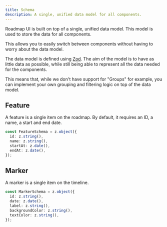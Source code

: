 ```yaml
---
title: Schema
description: A single, unified data model for all components.
---
```


Roadmap UI is built on top of a single, unified data model. This model is used to store the data for all components.

This allows you to easily switch between components without having to worry about the data model.

The data model is defined using [Zod](https://zod.dev/). The aim of the model is to have as little data as possible, while still being able to represent all the data needed for the components.

This means that, while we don't have support for "Groups" for example, you can implement your own grouping and filtering logic on top of the data model.

## Feature

A feature is a single item on the roadmap. By default, it requires an ID, a name, a start and end date.

```ts
const FeatureSchema = z.object({
  id: z.string(),
  name: z.string(),
  startAt: z.date(),
  endAt: z.date(),
});
```

## Marker

A marker is a single item on the timeline.

```ts
const MarkerSchema = z.object({
  id: z.string(),
  date: z.date(),
  label: z.string(),
  backgroundColor: z.string(),
  textColor: z.string(),
});
```